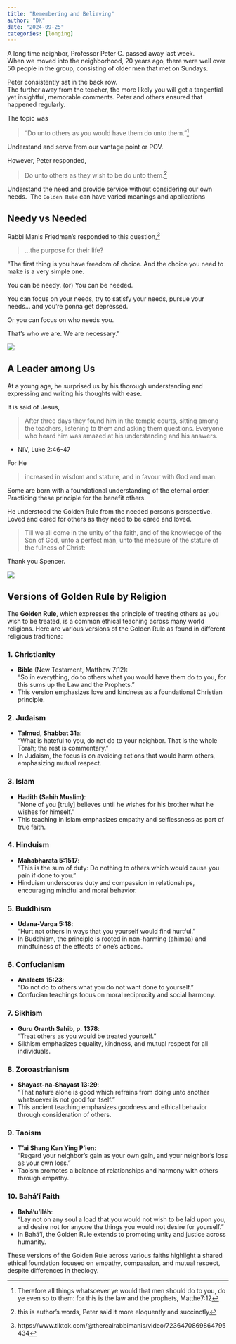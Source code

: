 ```yaml
---
title: "Remembering and Believing" 
author: "DK"
date: "2024-09-25"
categories: [longing]
---
```


A long time neighbor, Professor Peter C. passed away last week.\
When we moved into the neighborhood, 20 years ago, there were well over 50 people in the group, consisting of older men that met on Sundays.

Peter consistently sat in the back row.\
The further away from the teacher, the more likely you will get a tangential yet insightful, memorable comments. Peter and others ensured that happened regularly.

The topic was

> "Do unto others as you would have them do unto them."[^1]

[^1]: Therefore all things whatsoever ye would that men should do to you, do ye even so to them: for this is the law and the prophets, Matthe7:12

Understand and serve from our vantage point or POV.

However, Peter responded,

> Do unto others as they wish to be do unto them.^[this is author's words, Peter said it more eloquently and succinctly]

Understand the need and provide service without considering our own needs.\ 
The `Golden Rule` can have varied meanings and applications

## Needy vs Needed

Rabbi Manis Friedman's responded to this question,[^2]

[^2]: https://www.tiktok.com/@therealrabbimanis/video/7236470869864795434

> ...the purpose for their life?

"The first thing is you have freedom of choice. And the choice you need to make is a very simple one.

You can be needy. (or) You can be needed.

You can focus on your needs, try to satisfy your needs, pursue your needs... and you're gonna get depressed.

Or you can focus on who needs you.

That's who we are. We are necessary."

![](images/IMG_8347-EDIT.jpg)

## A Leader among Us

At a young age, he surprised us by his thorough understanding and expressing and writing his thoughts with ease.

It is said of Jesus,

> After three days they found him in the temple courts, sitting among the teachers, listening to them and asking them questions. Everyone who heard him was amazed at his understanding and his answers.

-   NIV, Luke 2:46-47

For He

> increased in wisdom and stature, and in favour with God and man.

Some are born with a foundational understanding of the eternal order. Practicing these principle for the benefit others.

He understood the Golden Rule from the needed person's perspective. Loved and cared for others as they need to be cared and loved.

> Till we all come in the unity of the faith, and of the knowledge of the Son of God, unto a perfect man, unto the measure of the stature of the fulness of Christ:

Thank you Spencer.

![](images/30.png)

## Versions of Golden Rule by Religion

The **Golden Rule**, which expresses the principle of treating others as you wish to be treated, is a common ethical teaching across many world religions. Here are various versions of the Golden Rule as found in different religious traditions:

### 1. **Christianity**

-   **Bible** (New Testament, Matthew 7:12):\
    "So in everything, do to others what you would have them do to you, for this sums up the Law and the Prophets."
-   This version emphasizes love and kindness as a foundational Christian principle.

### 2. **Judaism**

-   **Talmud, Shabbat 31a**:\
    "What is hateful to you, do not do to your neighbor. That is the whole Torah; the rest is commentary."
-   In Judaism, the focus is on avoiding actions that would harm others, emphasizing mutual respect.

### 3. **Islam**

-   **Hadith (Sahih Muslim)**:\
    "None of you \[truly\] believes until he wishes for his brother what he wishes for himself."
-   This teaching in Islam emphasizes empathy and selflessness as part of true faith.

### 4. **Hinduism**

-   **Mahabharata 5:1517**:\
    "This is the sum of duty: Do nothing to others which would cause you pain if done to you."
-   Hinduism underscores duty and compassion in relationships, encouraging mindful and moral behavior.

### 5. **Buddhism**

-   **Udana-Varga 5:18**:\
    "Hurt not others in ways that you yourself would find hurtful."
-   In Buddhism, the principle is rooted in non-harming (ahimsa) and mindfulness of the effects of one’s actions.

### 6. **Confucianism**

-   **Analects 15:23**:\
    "Do not do to others what you do not want done to yourself."
-   Confucian teachings focus on moral reciprocity and social harmony.

### 7. **Sikhism**

-   **Guru Granth Sahib, p. 1378**:\
    "Treat others as you would be treated yourself."
-   Sikhism emphasizes equality, kindness, and mutual respect for all individuals.

### 8. **Zoroastrianism**

-   **Shayast-na-Shayast 13:29**:\
    "That nature alone is good which refrains from doing unto another whatsoever is not good for itself."
-   This ancient teaching emphasizes goodness and ethical behavior through consideration of others.

### 9. **Taoism**

-   **T'ai Shang Kan Ying P'ien**:\
    "Regard your neighbor's gain as your own gain, and your neighbor's loss as your own loss."
-   Taoism promotes a balance of relationships and harmony with others through empathy.

### 10. **Bahá'í Faith**

-   **Bahá'u'lláh**:\
    "Lay not on any soul a load that you would not wish to be laid upon you, and desire not for anyone the things you would not desire for yourself."
-   In Bahá'í, the Golden Rule extends to promoting unity and justice across humanity.

These versions of the Golden Rule across various faiths highlight a shared ethical foundation focused on empathy, compassion, and mutual respect, despite differences in theology.
